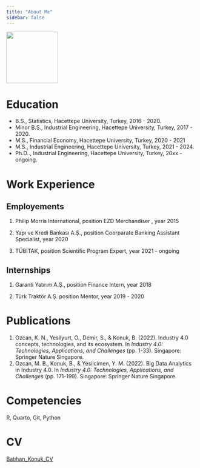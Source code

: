 ```yaml
---
title: "About Me"
sidebar: false 
---
```


![](images/BK_Foto.jpg){width="136"}

# Education

-   B.S., Statistics, Hacettepe University, Turkey, 2016 - 2020.
-   Minor B.S., Industrial Engineering, Hacettepe University, Turkey, 2017 - 2020.
-   M.S., Financial Economy, Hacettepe University, Turkey, 2020 - 2021
-   M.S., Industrial Engineering, Hacettepe University, Turkey, 2021 - 2024.
-   Ph.D.., Industrial Engineering, Hacettepe University, Turkey, 20xx - ongoing.

# Work Experience

## Employements

1.  Philip Morris International, position EZD Merchandiser , year 2015

2.  Yapı ve Kredi Bankası A.Ş., position Coorparate Banking Assistant Specialist, year 2020

3.  TÜBİTAK, position Scientific Program Expert, year 2021 - ongoing

## Internships

1.  Garanti Yatırım A.Ş., position Finance Intern, year 2018

2.  Türk Traktör A.Ş. position Mentor, year 2019 - 2020

# Publications

1.  Ozcan, K. N., Yesilyurt, O., Demir, S., & Konuk, B. (2022). Industry 4.0 concepts, technologies, and its ecosystem. In *Industry 4.0: Technologies, Applications, and Challenges* (pp. 1-33). Singapore: Springer Nature Singapore.
2.  Ozcan, M. B., Konuk, B., & Yesilcimen, Y. M. (2022). Big Data Analytics in Industry 4.0. In *Industry 4.0: Technologies, Applications, and Challenges* (pp. 171-199). Singapore: Springer Nature Singapore.

# Competencies

R, Quarto, Git, Python

# CV

[Batıhan_Konuk_CV](docs/BK_CV.pdf)
